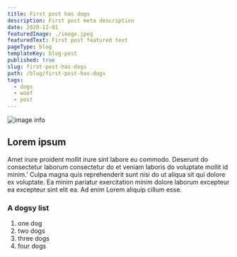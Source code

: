```yaml
---
title: First post has dogs
description: First post meta description
date: 2020-12-01
featuredImage: ./image.jpeg
featuredText: First post featured text
pageType: blog
templateKey: blog-post
published: true
slug: first-post-has-dogs
path: /blog/first-post-has-dogs
tags:
  - dogs
  - woof 
  - post
---
```


![image info](./image.jpeg)

## Lorem ipsum

Amet irure proident mollit irure sint labore eu commodo. 
Deserunt do consectetur laborum consectetur do et veniam laboris do voluptate mollit id minim.'
Culpa magna quis reprehenderit sunt nisi do ut aliqua sit qui dolore ex voluptate. Ea minim pariatur exercitation minim dolore laborum excepteur ea excepteur sint elit ea. Ad enim Lorem aliquip cillum esse.

### A dogsy list
1.  one dog
2.  two dogs
3.  three dogs
4.  four dogs

